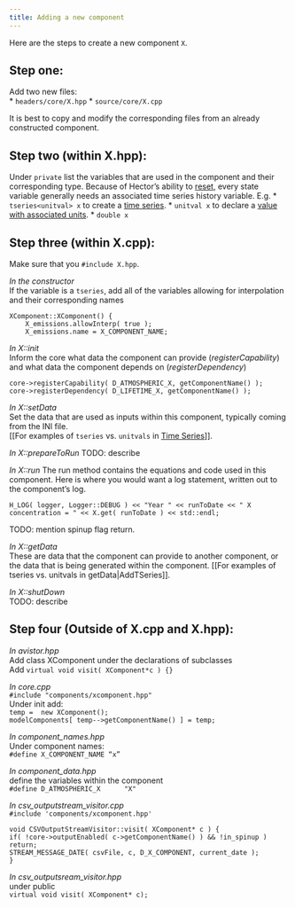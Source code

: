 ```yaml
---
title: Adding a new component
---
```

Here are the steps to create a new component `X`.

Step one:
-----------

Add two new files:  
* `headers/core/X.hpp`
* `source/core/X.cpp`

It is best to copy and modify the corresponding files from an already constructed component.

Step two (within X.hpp):  
-----------
Under `private` list the variables that are used in the component and their corresponding type. Because of Hector's ability to [reset](https://jgcri.github.io/hector/reference/reset.html), every state variable generally needs an associated time series history variable.
E.g. 
* `tseries<unitval> x` to create a [time series](https://jgcri.github.io/hector/articles/manual/TimeSeries.html).
* `unitval x` to declare a [value with associated units](Unitvals.html).
* `double x` 

Step three (within X.cpp):
---------
Make sure that you `#include X.hpp`.

_In the constructor_  
If the variable is a `tseries`, add all of the variables allowing for interpolation and their corresponding names
	
	XComponent::XComponent() {
	    X_emissions.allowInterp( true ); 
	    X_emissions.name = X_COMPONENT_NAME; 

_In X::init_  
Inform the core what data the component can provide (*registerCapability*) and what data the component depends on (*registerDependency*)

	core->registerCapability( D_ATMOSPHERIC_X, getComponentName() );
	core->registerDependency( D_LIFETIME_X, getComponentName() );

_In X::setData_  
Set the data that are used as inputs within this component, typically coming from the INI file.  
[[For examples of `tseries` vs. `unitvals` in [Time Series](https://jgcri.github.io/hector/articles/manual/TimeSeries.html)]].

_In X::prepareToRun_
TODO: describe

_In X::run_
The run method contains the equations and code used in this component. Here is where you would want a log statement, written out to the component's log.

`H_LOG( logger, Logger::DEBUG ) << "Year " << runToDate << " X concentration = " << X.get( runToDate ) << std::endl;`

TODO: mention spinup flag return.


_In X::getData_  
These are data that the component can provide to another component, or the data that is being generated within the component. [[For examples of tseries vs. unitvals in getData|AddTSeries]].

_In X::shutDown_  
TODO: describe

Step four (Outside of X.cpp and X.hpp):
----------------------------------------

_In avistor.hpp_   
       Add class XComponent under the declarations of subclasses  
       Add `virtual void visit( XComponent*c ) {}`

_In core.cpp_  
	`#include "components/xcomponent.hpp"  `  
       Under init add:  
		`temp =  new XComponent();`  
       `modelComponents[ temp-->getComponentName() ] = temp;`

_In component_names.hpp_  
	Under component names:   
        `#define X_COMPONENT_NAME “x”`
	
_In component_data.hpp_     
	define the variables within the component  
	`#define D_ATMOSPHERIC_X      "X"`

_In csv_outputstream_visitor.cpp_  
	`#include 'components/xcomponent.hpp' ` 
         
	void CSVOutputStreamVisitor::visit( XComponent* c ) {
   	if( !core->outputEnabled( c->getComponentName() ) && !in_spinup ) return;
	STREAM_MESSAGE_DATE( csvFile, c, D_X_COMPONENT, current_date );
	}

_In csv_outputsream_visitor.hpp_  
	under public  
	`virtual void visit( XComponent* c);`
